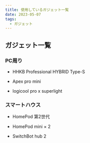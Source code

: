 ```yaml
---
title: 使用しているガジェット一覧
date: 2023-05-07
tags:
  - ガジェット
---
```


## ガジェット一覧

### PC周り

- HHKB Professional HYBRID Type-S

- Apex pro mini

- logicool pro x superlight


### スマートハウス

- HomePod 第2世代

- HomePod mini × 2

- SwitchBot hub 2


